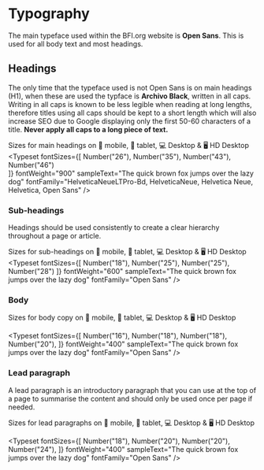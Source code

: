 
<Meta title="1 Docs/Visual Language/3 Typography" />

# Typography

The main typeface used within the BFI.org website is **Open Sans**. This is used for all body text and most headings.

## Headings

The only time that the typeface used is not Open Sans is on main headings (H1), when these are used the typface is **Archivo Black**, written in all caps. Writing in all caps is known to be less legible when reading at long lengths, therefore titles using all caps should be kept to a short length which will also increase SEO due to Google displaying only the first 50-60 characters of a title. **Never apply all caps to a long piece of text.** 

Sizes for main headings on 📱 mobile, 📱 tablet, 💻 Desktop & 🖥 HD Desktop
<Typeset
    fontSizes={[
        Number("26"),
        Number("35"),
        Number("43"),
        Number("46")        
    ]}
    fontWeight="900"
    sampleText="The quick brown fox jumps over the lazy dog"
    fontFamily="HelveticaNeueLTPro-Bd, HelveticaNeue, Helvetica Neue, Helvetica, Open Sans"
/>


### Sub-headings

Headings should be used consistently to create a clear hierarchy throughout a page or article. 

Sizes for sub-headings on 📱 mobile, 📱 tablet, 💻 Desktop & 🖥 HD Desktop
<Typeset
    fontSizes={[
        Number("18"),
        Number("25"),
        Number("25"),
        Number("28")
    ]}
    fontWeight="600"
    sampleText="The quick brown fox jumps over the lazy dog"
    fontFamily="Open Sans"
/>

### Body

Sizes for body copy on 📱 mobile, 📱 tablet, 💻 Desktop & 🖥 HD Desktop

<Typeset
    fontSizes={[
        Number("16"),
        Number("18"),
        Number("18"),
        Number("20"),
    ]}
    fontWeight="400"
    sampleText="The quick brown fox jumps over the lazy dog"
    fontFamily="Open Sans"
/>


### Lead paragraph

A lead paragraph is an introductory paragraph that you can use at the top of a page to summarise the content and should only be used once per page if needed.

Sizes for lead paragraphs on 📱 mobile, 📱 tablet, 💻 Desktop & 🖥 HD Desktop

<Typeset
    fontSizes={[
        Number("18"),
        Number("20"),
        Number("20"),
        Number("24"),
    ]}
    fontWeight="400"
    sampleText="The quick brown fox jumps over the lazy dog"
    fontFamily="Open Sans"
/>
